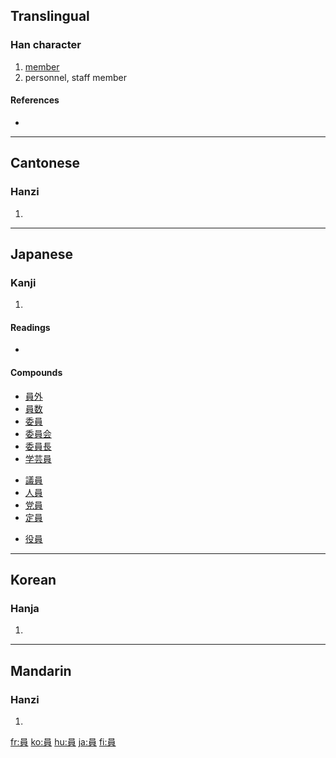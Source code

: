 {{see|员}}
==Translingual==

===Han character===
{{Han char|rn=30|rad=口|as=07|sn=10|four=6080<sub>6</sub>|canj=口月山金 (RBUC)}}

# [[member]]
# personnel, staff member

====References====
* {{Han ref|kx=0189.310|dkj=03633|dj=0409.190|hdz=10628.060|uh=54E1|ud=21729|bh=ADFB|bd=44539}}

----

==Cantonese==

===Hanzi===
{{yue-hanzi|jyut=|y=yun4}}

# {{defn|Cantonese}}

----

==Japanese==

===Kanji===
{{ja-kanji|grade=3|rs=口07}}

# {{defn|Japanese}}

====Readings====
* {{ja-readings|on=[[いん]] (in), [[えん]] (en)|kun=[[かず]] (kazu)}}

====Compounds====
{{top2}}
* [[員外]]
* [[員数]]
* [[委員]]
* [[委員会]]
* [[委員長]]
* [[学芸員]]
{{mid2}}
* [[議員]]
* [[人員]]
* [[党員]]
* [[定員]]
<!-- 服務員 waiter is a Chinese word, not used in Japanese -->
* [[役員]]
{{bottom}}

----

==Korean==

===Hanja===
{{ko-hanja|hangeul=원|rv=won|mr=wŏn}}

# {{defn|Korean}}

----

==Mandarin==

===Hanzi===
{{cmn-hanzi|sim=员|pin=[[yuán]] ([[yuan2]])|wg=yüan<sup>2</sup>}}

# {{defn|Mandarin}}

[[fr:員]]
[[ko:員]]
[[hu:員]]
[[ja:員]]
[[fi:員]]